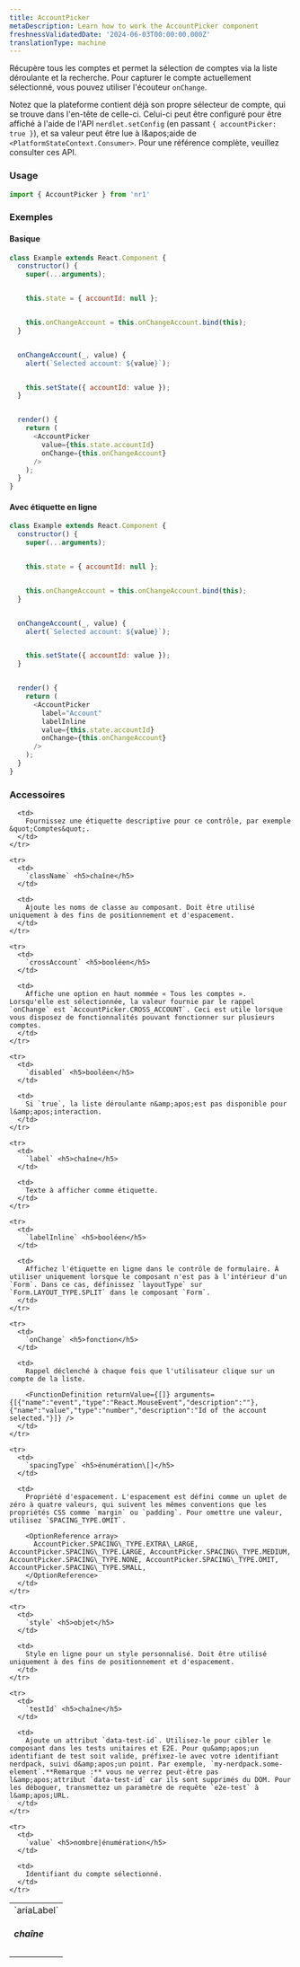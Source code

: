 ```yaml
---
title: AccountPicker
metaDescription: Learn how to work the AccountPicker component
freshnessValidatedDate: '2024-06-03T00:00:00.000Z'
translationType: machine
---
```


Récupère tous les comptes et permet la sélection de comptes via la liste déroulante et la recherche. Pour capturer le compte actuellement sélectionné, vous pouvez utiliser l'écouteur `onChange`.

Notez que la plateforme contient déjà son propre sélecteur de compte, qui se trouve dans l'en-tête de celle-ci. Celui-ci peut être configuré pour être affiché à l'aide de l'API `nerdlet.setConfig` (en passant `{ accountPicker: true }`), et sa valeur peut être lue à l&amp;apos;aide de `<PlatformStateContext.Consumer>`. Pour une référence complète, veuillez consulter ces API.

### Usage

```js
import { AccountPicker } from 'nr1'
```

### Exemples

#### Basique

```js
class Example extends React.Component {
  constructor() {
    super(...arguments);


    this.state = { accountId: null };


    this.onChangeAccount = this.onChangeAccount.bind(this);
  }


  onChangeAccount(_, value) {
    alert(`Selected account: ${value}`);


    this.setState({ accountId: value });
  }


  render() {
    return (
      <AccountPicker
        value={this.state.accountId}
        onChange={this.onChangeAccount}
      />
    );
  }
}
```

#### Avec étiquette en ligne

```js
class Example extends React.Component {
  constructor() {
    super(...arguments);


    this.state = { accountId: null };


    this.onChangeAccount = this.onChangeAccount.bind(this);
  }


  onChangeAccount(_, value) {
    alert(`Selected account: ${value}`);


    this.setState({ accountId: value });
  }


  render() {
    return (
      <AccountPicker
        label="Account"
        labelInline
        value={this.state.accountId}
        onChange={this.onChangeAccount}
      />
    );
  }
}
```

### Accessoires

<table>
  <tbody>
    <tr>
      <td>
        `ariaLabel` <h5>chaîne</h5>
      </td>

      <td>
        Fournissez une étiquette descriptive pour ce contrôle, par exemple &quot;Comptes&quot;.
      </td>
    </tr>

    <tr>
      <td>
        `className` <h5>chaîne</h5>
      </td>

      <td>
        Ajoute les noms de classe au composant. Doit être utilisé uniquement à des fins de positionnement et d'espacement.
      </td>
    </tr>

    <tr>
      <td>
        `crossAccount` <h5>booléen</h5>
      </td>

      <td>
        Affiche une option en haut nommée « Tous les comptes ». Lorsqu'elle est sélectionnée, la valeur fournie par le rappel `onChange` est `AccountPicker.CROSS_ACCOUNT`. Ceci est utile lorsque vous disposez de fonctionnalités pouvant fonctionner sur plusieurs comptes.
      </td>
    </tr>

    <tr>
      <td>
        `disabled` <h5>booléen</h5>
      </td>

      <td>
        Si `true`, la liste déroulante n&amp;apos;est pas disponible pour l&amp;apos;interaction.
      </td>
    </tr>

    <tr>
      <td>
        `label` <h5>chaîne</h5>
      </td>

      <td>
        Texte à afficher comme étiquette.
      </td>
    </tr>

    <tr>
      <td>
        `labelInline` <h5>booléen</h5>
      </td>

      <td>
        Affichez l'étiquette en ligne dans le contrôle de formulaire. À utiliser uniquement lorsque le composant n'est pas à l'intérieur d'un `Form`. Dans ce cas, définissez `layoutType` sur `Form.LAYOUT_TYPE.SPLIT` dans le composant `Form`.
      </td>
    </tr>

    <tr>
      <td>
        `onChange` <h5>fonction</h5>
      </td>

      <td>
        Rappel déclenché à chaque fois que l'utilisateur clique sur un compte de la liste.

        <FunctionDefinition returnValue={[]} arguments={[{"name":"event","type":"React.MouseEvent","description":""},{"name":"value","type":"number","description":"Id of the account selected."}]} />
      </td>
    </tr>

    <tr>
      <td>
        `spacingType` <h5>énumération\[]</h5>
      </td>

      <td>
        Propriété d'espacement. L'espacement est défini comme un uplet de zéro à quatre valeurs, qui suivent les mêmes conventions que les propriétés CSS comme `margin` ou `padding`. Pour omettre une valeur, utilisez `SPACING_TYPE.OMIT`.

        <OptionReference array>
          AccountPicker.SPACING\_TYPE.EXTRA\_LARGE, AccountPicker.SPACING\_TYPE.LARGE, AccountPicker.SPACING\_TYPE.MEDIUM, AccountPicker.SPACING\_TYPE.NONE, AccountPicker.SPACING\_TYPE.OMIT, AccountPicker.SPACING\_TYPE.SMALL,
        </OptionReference>
      </td>
    </tr>

    <tr>
      <td>
        `style` <h5>objet</h5>
      </td>

      <td>
        Style en ligne pour un style personnalisé. Doit être utilisé uniquement à des fins de positionnement et d'espacement.
      </td>
    </tr>

    <tr>
      <td>
        `testId` <h5>chaîne</h5>
      </td>

      <td>
        Ajoute un attribut `data-test-id`. Utilisez-le pour cibler le composant dans les tests unitaires et E2E. Pour qu&amp;apos;un identifiant de test soit valide, préfixez-le avec votre identifiant nerdpack, suivi d&amp;apos;un point. Par exemple, `my-nerdpack.some-element`.**Remarque :** vous ne verrez peut-être pas l&amp;apos;attribut `data-test-id` car ils sont supprimés du DOM. Pour les déboguer, transmettez un paramètre de requête `e2e-test` à l&amp;apos;URL.
      </td>
    </tr>

    <tr>
      <td>
        `value` <h5>nombre|énumération</h5>
      </td>

      <td>
        Identifiant du compte sélectionné.
      </td>
    </tr>
  </tbody>
</table>